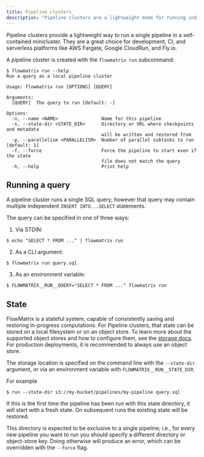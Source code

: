 ```yaml
---
title: Pipeline clusters
description: "Pipeline clusters are a lightweight mode for running individual jobs"
---
```


Pipeline clusters provide a lightweight way to run a single pipeline in a self-contained
minicluster. They are a great choice for development, CI, and serverless platforms like
AWS Fargate, Google CloudRun, and Fly.io.

A pipeline cluster is created with the `flowmatrix run` subcommand:

```shellsession
$ flowmatrix run --help
Run a query as a local pipeline cluster

Usage: flowmatrix run [OPTIONS] [QUERY]

Arguments:
  [QUERY]  The query to run [default: -]

Options:
  -n, --name <NAME>                Name for this pipeline
  -s, --state-dir <STATE_DIR>      Directory or URL where checkpoints and metadata
                                   will be written and restored from
  -p, --parallelism <PARALLELISM>  Number of parallel subtasks to run [default: 1]
  -f, --force                      Force the pipeline to start even if the state
                                   file does not match the query
  -h, --help                       Print help
```

## Running a query

A pipeline cluster runs a single SQL query, however that query may contain
multiple independent `INSERT INTO...SELECT` statements.

The query can be specified in one of three ways:

1. Via STDIN:
```shellsession
$ echo "SELECT * FROM ..." | flowmatrix run
```
2. As a CLI argument:

```shellsession
$ flowmatrix run query.sql
```

3. As an environment variable:

```shellsession
$ FLOWMATRIX__RUN__QUERY="SELECT * FROM ..." flowmatrix run
```

## State

FlowMatrix is a stateful system, capable of consistently saving and restoring
in-progress computations. For Pipeline clusters, that state can be stored on a
local filesystem or on an object store. To learn more about the supported object
stores and how to configure them, see the
[storage docs](/deployment/overview#storage). For production deployments, it is
recommended to always use an object store.

The storage location is specified on the command line with the `--state-dir` argument,
or via an environment variable with `FLOWMATRIX__RUN__STATE_DIR`.

For example

```shellsession
$ run --state-dir s3://my-bucket/pipelines/my-pipeline query.sql
```

If this is the first time the pipeline has been run with this state directory, it will
start with a fresh state. On subsequent runs the existing state will be restored.

This directory is expected to be exclusive to a single pipeline; i.e., for every new
pipeline you want to run you should specify a different directory or object-store key.
Doing otherwise will produce an error, which can be overridden with the `--force` flag.


